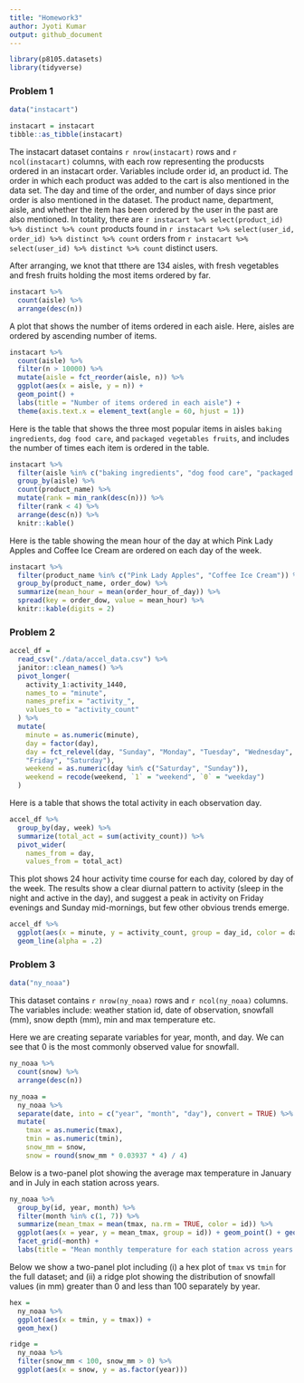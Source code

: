 ```yaml
---
title: "Homework3"
author: Jyoti Kumar
output: github_document
---
```


```r
library(p8105.datasets)
library(tidyverse)
```

### Problem 1

```r
data("instacart")

instacart = instacart
tibble::as_tibble(instacart)
```

The instacart dataset contains `r nrow(instacart)` rows and `r ncol(instacart)` columns, with each row representing the producsts ordered in an instacart order. Variables include order id, an product id. The order in which each product was added to the cart is also mentioned in the data set. The day and time of the order, and number of days since prior order is also mentioned in the dataset. The product name, department, aisle, and whether the item has been ordered by the user in the past are also mentioned. In totality, there are `r instacart %>% select(product_id) %>% distinct %>% count` products found in `r instacart %>% select(user_id, order_id) %>% distinct %>% count` orders from `r instacart %>% select(user_id) %>% distinct %>% count` distinct users.

After arranging, we knot that tthere are 134 aisles, with fresh vegetables and fresh fruits holding the most items ordered by far.

```r
instacart %>% 
  count(aisle) %>% 
  arrange(desc(n))
```

A plot that shows the number of items ordered in each aisle. Here, aisles are ordered by ascending number of items.

```r
instacart %>% 
  count(aisle) %>% 
  filter(n > 10000) %>% 
  mutate(aisle = fct_reorder(aisle, n)) %>% 
  ggplot(aes(x = aisle, y = n)) + 
  geom_point() + 
  labs(title = "Number of items ordered in each aisle") +
  theme(axis.text.x = element_text(angle = 60, hjust = 1))
```

Here is the table that shows the three most popular items in aisles `baking ingredients`, `dog food care`, and `packaged vegetables fruits`, and includes the number of times each item is ordered in the table.

```r
instacart %>% 
  filter(aisle %in% c("baking ingredients", "dog food care", "packaged vegetables fruits")) %>%
  group_by(aisle) %>% 
  count(product_name) %>% 
  mutate(rank = min_rank(desc(n))) %>% 
  filter(rank < 4) %>% 
  arrange(desc(n)) %>%
  knitr::kable()
```

Here is the table showing the mean hour of the day at which Pink Lady Apples and Coffee Ice Cream are ordered on each day of the week.

```r
instacart %>%
  filter(product_name %in% c("Pink Lady Apples", "Coffee Ice Cream")) %>%
  group_by(product_name, order_dow) %>%
  summarize(mean_hour = mean(order_hour_of_day)) %>%
  spread(key = order_dow, value = mean_hour) %>%
  knitr::kable(digits = 2)
```

### Problem 2
```r
accel_df = 
  read_csv("./data/accel_data.csv") %>% 
  janitor::clean_names() %>% 
  pivot_longer(
    activity_1:activity_1440,
    names_to = "minute",
    names_prefix = "activity_", 
    values_to = "activity_count"
  ) %>% 
  mutate(
    minute = as.numeric(minute),
    day = factor(day),
    day = fct_relevel(day, "Sunday", "Monday", "Tuesday", "Wednesday", "Thursday", 
    "Friday", "Saturday"),
    weekend = as.numeric(day %in% c("Saturday", "Sunday")),
    weekend = recode(weekend, `1` = "weekend", `0` = "weekday")
  ) 
```

Here is a table that shows the total activity in each observation day. 

```r
accel_df %>% 
  group_by(day, week) %>% 
  summarize(total_act = sum(activity_count)) %>% 
  pivot_wider(
    names_from = day, 
    values_from = total_act)
```

This plot shows 24 hour activity time course for each day, colored by day of the week. The results show a clear diurnal pattern to activity (sleep in the night and active in the day), and suggest a peak in activity on Friday evenings and Sunday mid-mornings, but few other obvious trends emerge.

```r
accel_df %>% 
  ggplot(aes(x = minute, y = activity_count, group = day_id, color = day)) + 
  geom_line(alpha = .2)
```

### Problem 3

```r
data("ny_noaa")
```

This dataset contains `r nrow(ny_noaa)` rows and `r ncol(ny_noaa)` columns. The variables include: weather station id, date of observation, snowfall (mm), snow depth (mm), min and max temperature etc.

Here we are creating separate variables for year, month, and day. We can see that 0 is the most commonly observed value for snowfall.

```r
ny_noaa %>% 
  count(snow) %>%
  arrange(desc(n))

ny_noaa = 
  ny_noaa %>% 
  separate(date, into = c("year", "month", "day"), convert = TRUE) %>% 
  mutate(
    tmax = as.numeric(tmax),
    tmin = as.numeric(tmin),
    snow_mm = snow,
    snow = round(snow_mm * 0.03937 * 4) / 4)
```

Below is a two-panel plot showing the average max temperature in January and in July in each station across years.

```r
ny_noaa %>% 
  group_by(id, year, month) %>% 
  filter(month %in% c(1, 7)) %>% 
  summarize(mean_tmax = mean(tmax, na.rm = TRUE, color = id)) %>% 
  ggplot(aes(x = year, y = mean_tmax, group = id)) + geom_point() + geom_path() +
  facet_grid(~month) +
  labs(title = "Mean monthly temperature for each station across years for January and July")
```

Below we show a two-panel plot including (i) a hex plot of `tmax` vs `tmin` for the full dataset; and (ii) a ridge plot showing the distribution of snowfall values (in mm) greater than 0 and less than 100 separately by year. 

```r
hex = 
  ny_noaa %>% 
  ggplot(aes(x = tmin, y = tmax)) + 
  geom_hex()

ridge = 
  ny_noaa %>% 
  filter(snow_mm < 100, snow_mm > 0) %>%
  ggplot(aes(x = snow, y = as.factor(year))) 

```

